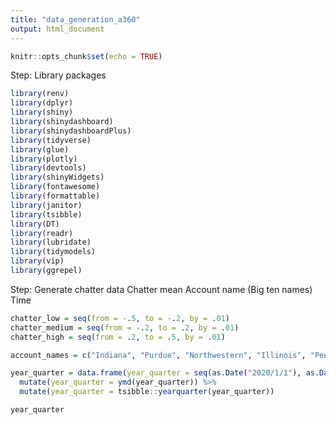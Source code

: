 ```yaml
---
title: "data_generation_a360"
output: html_document
---
```


```r
knitr::opts_chunk$set(echo = TRUE)
```
Step: Library packages
```r
library(renv)
library(dplyr)
library(shiny)
library(shinydashboard)
library(shinydashboardPlus)
library(tidyverse)
library(glue)
library(plotly)
library(devtools)
library(shinyWidgets)
library(fontawesome)
library(formattable)
library(janitor)
library(tsibble)
library(DT)
library(readr)
library(lubridate)
library(tidymodels)
library(vip)
library(ggrepel)
```



Step: Generate chatter data
Chatter mean 
Account name (Big ten names)
Time
```r
chatter_low = seq(from = -.5, to = -.2, by = .01)
chatter_medium = seq(from = -.2, to = .2, by = .01)
chatter_high = seq(from = .2, to = .5, by = .01)

account_names = c("Indiana", "Purdue", "Northwestern", "Illinois", "Penn State", "Ohio State", "Nebraska", "Michigan State", "Michigan", "Rutgers", "Maryland", "Minnesota", "Iowa", "Wisconsin")

year_quarter = data.frame(year_quarter = seq(as.Date("2020/1/1"), as.Date("2022/1/1"), "months")) %>%
  mutate(year_quarter = ymd(year_quarter)) %>%
  mutate(year_quarter = tsibble::yearquarter(year_quarter))

year_quarter

```


